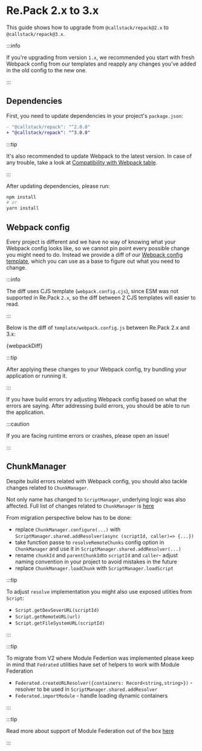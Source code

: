 # Re.Pack 2.x to 3.x

This guide shows how to upgrade from `@callstack/repack@2.x` to `@callstack/repack@3.x`.

:::info

If you're upgrading from version `1.x`, we recommended you start with fresh Webpack config from our templates and reapply any changes you've added in the old config to the new one.

:::

## Dependencies

First, you need to update dependencies in your project's `package.json`:

```diff
- "@callstack/repack": "^2.0.0"
+ "@callstack/repack": "^3.0.0"
```

:::tip

It's also recommended to update Webpack to the latest version. In case of any trouble, take a look at [Compatibility with Webpack table](../getting-started#compatibility-with-webpack).

:::

After updating dependencies, please run:

```bash
npm install
# or
yarn install
```

## Webpack config

Every project is different and we have no way of knowing what your Webpack config looks like, so we cannot
pin point every possible change you might need to do. Instead we provide a diff of our
[Webpack config template](https://github.com/callstack/repack/blob/main/templates/webpack.config.cjs),
which you can use as a base to figure out what you need to change.

:::info

The diff uses CJS template (`webpack.config.cjs`), since ESM was not supported in Re.Pack `2.x`,
so the diff between 2 CJS templates will easier to read.

:::

Below is the diff of `template/webpack.config.js` between Re.Pack 2.x and 3.x:


<CodeBlock language="diff">{webpackDiff}</CodeBlock>

:::tip

After applying these changes to your Webpack config, try bundling your application or running it.

:::

If you have build errors try adjusting Webpack config based on what the errors are saying. After addressing build errors, you should be able to run the application.

:::caution

If you are facing runtime errors or crashes, please open an issue!

:::

## ChunkManager

Despite build errors related with Webpack config, you should also tackle changes related to `ChunkManager`.

Not only name has changed to `ScriptManager`, underlying logic was also affected. Full list of changes related to `ChunkManager` is [here](https://github.com/callstack/repack/blob/v3/packages/repack/CHANGELOG.md#300-next0)

From migration perspective below has to be done:
- replace `ChunkManager.configure(...)` with `ScriptManager.shared.addResolver(async (scriptId, caller)=> {...})`
- take function passe to `resolveRemoteChunks` config option in `ChunkManager` and use it in `ScriptManager.shared.addResolver(...)`
- rename `chunkId` and `parentChunkId`to `scriptId` and `caller`- adjust naming convention in your project to avoid mistakes in the future
- replace `ChunkManager.loadChunk` with `ScriptManager.loadScript`

:::tip

To adjust `resolve` implementation you might also use exposed utlities from `Script`:
- `Script.getDevSeverURL(scriptId)`
- `Script.getRemoteURL(url)`
- `Script.getFileSystemURL(scriptId)`

:::

:::tip

To migrate from V2 where Module Federtion was implemented please keep in mind that `Fedrated` utilities have set of helpers to work with Module Federation
- `Federated.createURLResolver({containers: Record<string,string>})` - resolver to be used in `ScriptManager.shared.addResolver`
- `Federated.importModule` - handle loading dynamic containers

:::

:::tip

Read more about support of Module Federation out of the box [here]('../module-federation.md')

:::